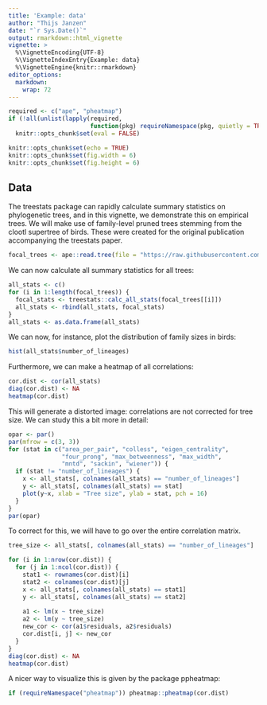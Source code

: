 ```yaml
---
title: 'Example: data'
author: "Thijs Janzen"
date: "`r Sys.Date()`"
output: rmarkdown::html_vignette
vignette: >
  %\VignetteEncoding{UTF-8}
  %\VignetteIndexEntry{Example: data}
  %\VignetteEngine{knitr::rmarkdown}
editor_options: 
  markdown: 
    wrap: 72
---
```


```r
required <- c("ape", "pheatmap")
if (!all(unlist(lapply(required,
                       function(pkg) requireNamespace(pkg, quietly = TRUE)))))
  knitr::opts_chunk$set(eval = FALSE)

knitr::opts_chunk$set(echo = TRUE)
knitr::opts_chunk$set(fig.width = 6)
knitr::opts_chunk$set(fig.height = 6)


```

## Data

The treestats package can rapidly calculate summary statistics on
phylogenetic trees, and in this vignette, we demonstrate this on
empirical trees. We will make use of family-level pruned trees stemming
from the clootl supertree of birds. These were created for the original
publication accompanying the treestats paper.

```r
focal_trees <- ape::read.tree(file = "https://raw.githubusercontent.com/thijsjanzen/treestats-scripts/main/datasets/phylogenies/fracced/birds.trees")
```

We can now calculate all summary statistics for all trees:

```r
all_stats <- c()
for (i in 1:length(focal_trees)) {
  focal_stats <- treestats::calc_all_stats(focal_trees[[i]])
  all_stats <- rbind(all_stats, focal_stats)
}
all_stats <- as.data.frame(all_stats)
```

We can now, for instance, plot the distribution of family sizes in
birds:

```r
hist(all_stats$number_of_lineages)
```

Furthermore, we can make a heatmap of all correlations:

```r
cor.dist <- cor(all_stats)
diag(cor.dist) <- NA
heatmap(cor.dist)
```

This will generate a distorted image: correlations are not corrected for
tree size. We can study this a bit more in detail:

```r
opar <- par()
par(mfrow = c(3, 3))
for (stat in c("area_per_pair", "colless", "eigen_centrality", 
               "four_prong", "max_betweenness", "max_width",
               "mntd", "sackin", "wiener")) {
  if (stat != "number_of_lineages") {
    x <- all_stats[, colnames(all_stats) == "number_of_lineages"]
    y <- all_stats[, colnames(all_stats) == stat]
    plot(y~x, xlab = "Tree size", ylab = stat, pch = 16)
  }
}
par(opar)
```

To correct for this, we will have to go over the entire correlation
matrix.

```r

tree_size <- all_stats[, colnames(all_stats) == "number_of_lineages"]

for (i in 1:nrow(cor.dist)) {
  for (j in 1:ncol(cor.dist)) {
    stat1 <- rownames(cor.dist)[i]
    stat2 <- colnames(cor.dist)[j]
    x <- all_stats[, colnames(all_stats) == stat1]
    y <- all_stats[, colnames(all_stats) == stat2]
    
    a1 <- lm(x ~ tree_size)
    a2 <- lm(y ~ tree_size)
    new_cor <- cor(a1$residuals, a2$residuals)
    cor.dist[i, j] <- new_cor
  }
}
diag(cor.dist) <- NA
heatmap(cor.dist)
```

A nicer way to visualize this is given by the package ppheatmap:

```r
if (requireNamespace("pheatmap")) pheatmap::pheatmap(cor.dist)
```

